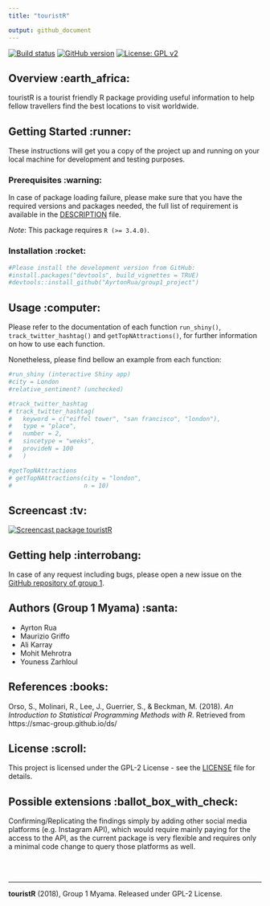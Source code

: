 ---
title: "touristR"

output: github_document
---

[![Build status](https://img.shields.io/badge/build-passing-brightgreen.svg)](https://github.com/AyrtonRua/group1_project)
[![GitHub version](https://img.shields.io/badge/Package%20version-1.0.0-orange.svg)](https://github.com/AyrtonRua/group1_project)
[![License: GPL v2](https://img.shields.io/badge/License-GPL%20v2-blue.svg)](https://www.gnu.org/licenses/old-licenses/gpl-2.0.en.html)

## Overview :earth_africa:

touristR is a tourist friendly R package providing useful information to 
help fellow travellers find the best locations to visit worldwide.


## Getting Started :runner:
These instructions will get you a copy of the project up and running on your local machine for development and testing purposes.

### Prerequisites :warning:

In case of package loading failure, please make sure that you have the 
required versions and packages needed, the full list of requirement is 
available in the [DESCRIPTION](https://github.com/AyrtonRua/group1_project/blob/master/DESCRIPTION) file.  

*Note*: This package requires `R (>= 3.4.0)`.

### Installation :rocket:

```{r, eval = FALSE}

#Please install the development version from GitHub:
#install.packages("devtools", build_vignettes = TRUE)
#devtools::install_github("AyrtonRua/group1_project")

```

## Usage :computer:

Please refer to the documentation of each function `run_shiny()`, 
`track_twitter_hashtag()` and `getTopNAttractions()`, for further information
on how to use each function.  

Nonetheless, please find bellow an example from each function:

```{r, eval = FALSE}

#run_shiny (interactive Shiny app)
#city = London
#relative_sentiment? (unchecked)

#track_twitter_hashtag
# track_twitter_hashtag(
#   keyword = c("eiffel tower", "san francisco", "london"),
#   type = "place",
#   number = 2,
#   sincetype = "weeks",
#   provideN = 100
#   )

#getTopNAttractions
# getTopNAttractions(city = "london",
#                    n = 10)


```

## Screencast :tv:

<!-- Video Presentation of the group -->
[![Screencast package touristR](http://img.youtube.com/vi/p6urWb3U07M/maxresdefault.jpg)](http://www.youtube.com/watch_popup?v=p6urWb3U07M "Screencast package touristR")



## Getting help :interrobang:

In case of any request including bugs, please open a new issue on the 
[GitHub repository of group 1](https://github.com/AyrtonRua/group1_project).


## Authors (Group 1 Myama) :santa:


* Ayrton Rua
* Maurizio Griffo
* Ali Karray
* Mohit Mehrotra
* Youness Zarhloul 


## References :books:

Orso, S., Molinari, R., Lee, J., Guerrier, S., & Beckman, M. (2018). 
*An Introduction to Statistical Programming Methods with R*. 
Retrieved from https://smac-group.github.io/ds/


## License :scroll:

This project is licensed under the GPL-2 License - see the [LICENSE](https://github.com/AyrtonRua/group1_project/blob/master/LICENSE) file for details.


## Possible extensions :ballot_box_with_check:

Confirming/Replicating the findings simply by adding other social media platforms (e.g. Instagram API), which 
would require mainly paying for the access to the API, as the current package is 
very flexible and requires only a minimal code change to query those platforms as well.



<br><br>

 - - - -

 **touristR** (2018), Group 1 Myama. Released under GPL-2 License.



